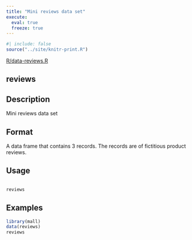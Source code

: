 ```yaml
---
title: "Mini reviews data set"
execute:
  eval: true
  freeze: true
---
```


```r
#| include: false
source("../site/knitr-print.R")
```

[R/data-reviews.R](https://github.com/mlverse/mall/blob/main/r/R/data-reviews.R)

## reviews

## Description
Mini reviews data set

## Format
A data frame that contains 3 records. The records are of fictitious product reviews.

## Usage
```r

reviews
```






## Examples
```r

library(mall)
data(reviews)
reviews


```



